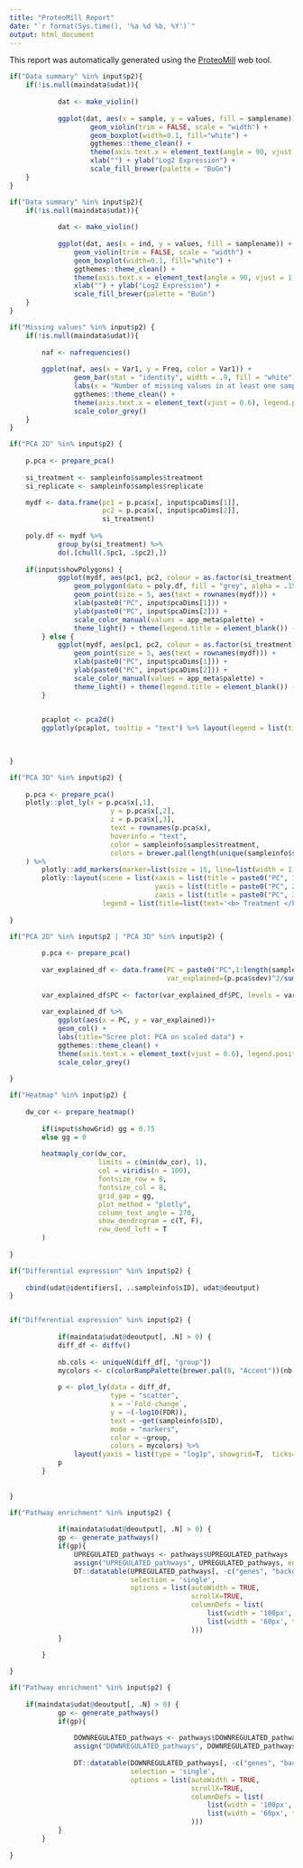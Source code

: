 ```yaml
---
title: "ProteoMill Report"
date: "`r format(Sys.time(), '%a %d %b, %Y')`"
output: html_document
---
```


This report was automatically generated using the [ProteoMill](https://proteomill.com/) web tool.


```r

if("Data summary" %in% input$p2){
	if(!is.null(maindata$udat)){
            
            dat <- make_violin()
            
            ggplot(dat, aes(x = sample, y = values, fill = samplename)) + 
                    geom_violin(trim = FALSE, scale = "width") +
                    geom_boxplot(width=0.1, fill="white") +
                    ggthemes::theme_clean() +
                    theme(axis.text.x = element_text(angle = 90, vjust = 1, hjust = 1), legend.position = "none") +
                    xlab("") + ylab("Log2 Expression") +
                    scale_fill_brewer(palette = "BuGn")
	}
}

```

```r

if("Data summary" %in% input$p2){
	if(!is.null(maindata$udat)){
            
            dat <- make_violin()
            
            ggplot(dat, aes(x = ind, y = values, fill = samplename)) + 
                geom_violin(trim = FALSE, scale = "width") +
                geom_boxplot(width=0.1, fill="white") +
                ggthemes::theme_clean() +
                theme(axis.text.x = element_text(angle = 90, vjust = 1, hjust = 1), legend.position = "none") +
                xlab("") + ylab("Log2 Expression") +
                scale_fill_brewer(palette = "BuGn")
	}
}

```


```r

if("Missing values" %in% input$p2) {
	if(!is.null(maindata$udat)){
		
		naf <- nafrequencies()
		
		ggplot(naf, aes(x = Var1, y = Freq, color = Var1)) +
                geom_bar(stat = "identity", width = .9, fill = "white") +
                labs(x = "Number of missing values in at least one sample", y = "Number of proteins") +
                ggthemes::theme_clean() +
                theme(axis.text.x = element_text(vjust = 0.6), legend.position = "none") +
                scale_color_grey()
	}
}

```

```r

if("PCA 2D" %in% input$p2) {
	
	p.pca <- prepare_pca()
        
    si_treatment <- sampleinfo$samples$treatment
    si_replicate <- sampleinfo$samples$replicate

    mydf <- data.frame(pc1 = p.pca$x[, input$pcaDims[1]],
                       pc2 = p.pca$x[, input$pcaDims[2]],
                       si_treatment)
    
    poly.df <- mydf %>% 
            group_by(si_treatment) %>%
            do(.[chull(.$pc1, .$pc2),]) 
    
    if(input$showPolygons) {
            ggplot(mydf, aes(pc1, pc2, colour = as.factor(si_treatment))) +
                geom_polygon(data = poly.df, fill = "grey", alpha = .15) +
                geom_point(size = 5, aes(text = rownames(mydf))) +
                xlab(paste0("PC", input$pcaDims[1])) +
                ylab(paste0("PC", input$pcaDims[2])) +
                scale_color_manual(values = app_meta$palette) +
                theme_light() + theme(legend.title = element_blank()) -> p
        } else {
            ggplot(mydf, aes(pc1, pc2, colour = as.factor(si_treatment))) +
                geom_point(size = 5, aes(text = rownames(mydf))) +
                xlab(paste0("PC", input$pcaDims[1])) +
                ylab(paste0("PC", input$pcaDims[2])) +
                scale_color_manual(values = app_meta$palette) +
                theme_light() + theme(legend.title = element_blank()) -> p
        }
    

        pcaplot <- pca2d()
        ggplotly(pcaplot, tooltip = "text") %>% layout(legend = list(title=list(text='<b> Treatment </b>')))

	
	
}

```

```r

if("PCA 3D" %in% input$p2) {
	
	p.pca <- prepare_pca()
	plotly::plot_ly(x = p.pca$x[,1],
	                     y = p.pca$x[,2],
	                     z = p.pca$x[,3],
	                     text = rownames(p.pca$x),
	                     hoverinfo = "text",
	                     color = sampleinfo$samples$treatment,
	                     colors = brewer.pal(length(unique(sampleinfo$samples$treatment)), "Accent")
	) %>%
	    plotly::add_markers(marker=list(size = 15, line=list(width = 1, color = "black"))) %>%
	    plotly::layout(scene = list(xaxis = list(title = paste0("PC", 1),
	                                yaxis = list(title = paste0("PC", 2),
	                                zaxis = list(title = paste0("PC", 3))))),
	                   legend = list(title=list(text='<b> Treatment </b>')))
	
}

```

```r

if("PCA 2D" %in% input$p2 | "PCA 3D" %in% input$p2) {
	
	    p.pca <- prepare_pca()
        
        var_explained_df <- data.frame(PC = paste0("PC",1:length(sampleinfo$samples$samples)),
                                       var_explained=(p.pca$sdev)^2/sum((p.pca$sdev)^2))
        
        var_explained_df$PC <- factor(var_explained_df$PC, levels = var_explained_df$PC)
        
        var_explained_df %>%
            ggplot(aes(x = PC, y = var_explained))+
            geom_col() +
            labs(title="Scree plot: PCA on scaled data") +
            ggthemes::theme_clean() +
            theme(axis.text.x = element_text(vjust = 0.6), legend.position = "none") +
            scale_color_grey()
	
}

```

```r

if("Heatmap" %in% input$p2) {
	
	dw_cor <- prepare_heatmap()
        
        if(input$showGrid) gg = 0.75
        else gg = 0
        
        heatmaply_cor(dw_cor,
                      limits = c(min(dw_cor), 1),
                      col = viridis(n = 100),
                      fontsize_row = 8,
                      fontsize_col = 8,
                      grid_gap = gg,
                      plot_method = "plotly",
                      column_text_angle = 270,
                      show_dendrogram = c(T, F),
                      row_dend_left = T
        )
        
}

```


```r

if("Differential expression" %in% input$p2) {
	
	cbind(udat@identifiers[, ..sampleinfo$sID], udat@deoutput)
}



```

```r

if("Differential expression" %in% input$p2) {
	
	        if(maindata$udat@deoutput[, .N] > 0) {
            diff_df <- diffv()
            
            nb.cols <- uniqueN(diff_df[, "group"])
            mycolors <- c(colorRampPalette(brewer.pal(8, "Accent"))(nb.cols))
            
            p <- plot_ly(data = diff_df,
                         type = "scatter",
                         x = ~`Fold-change`,
                         y = ~(-log10(FDR)),
                         text = ~get(sampleinfo$sID),
                         mode = "markers",
                         color = ~group,
                         colors = mycolors) %>%
                layout(yaxis = list(type = "log1p", showgrid=T,  ticks="outside", autorange=TRUE))
            p
        }
	
	
}


```


```r

if("Pathway enrichment" %in% input$p2) {
	
	        if(maindata$udat@deoutput[, .N] > 0) {
            gp <- generate_pathways()
            if(gp){
                UPREGULATED_pathways <- pathways$UPREGULATED_pathways
                assign("UPREGULATED_pathways", UPREGULATED_pathways, envir = .GlobalEnv)
                DT::datatable(UPREGULATED_pathways[, -c("genes", "background")],
                              selection = 'single',
                              options = list(autoWidth = TRUE,
                                             scrollX=TRUE,
                                             columnDefs = list(
                                                 list(width = '100px', targets = c(1, 3)),
                                                 list(width = '60px', targets = c(6, 7))
                                             )))
            }

        }
	
}


```

```r

if("Pathway enrichment" %in% input$p2) {
	
	if(maindata$udat@deoutput[, .N] > 0) {
            gp <- generate_pathways()
            if(gp){
            
                DOWNREGULATED_pathways <- pathways$DOWNREGULATED_pathways
                assign("DOWNREGULATED_pathways", DOWNREGULATED_pathways, envir = .GlobalEnv)
                
                DT::datatable(DOWNREGULATED_pathways[, -c("genes", "background")],
                              selection = 'single',
                              options = list(autoWidth = TRUE,
                                             scrollX=TRUE,
                                             columnDefs = list(
                                                 list(width = '100px', targets = c(1, 3)),
                                                 list(width = '60px', targets = c(6, 7))
                                             )))
            }
        }
	
}

```


